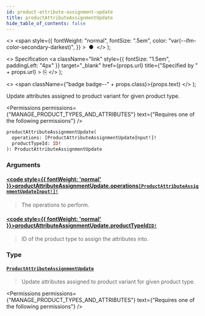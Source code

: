 ```yaml
---
id: product-attribute-assignment-update
title: productAttributeAssignmentUpdate
hide_table_of_contents: false
---
```


  <>
    <span
      style={{
        fontWeight: "normal",
        fontSize: ".5em",
        color: "var(--ifm-color-secondary-darkest)",
      }}
    >
      &nbsp;●&nbsp;
    </span>
  </>
);

  <>
    Specification
    <a
      className="link"
      style={{ fontSize: "1.5em", paddingLeft: "4px" }}
      target="\_blank"
      href={props.url}
      title={"Specified by " + props.url}
    >
      ⎘
    </a>
  </>
);

  <>
    <span className={"badge badge--" + props.class}>{props.text}</span>
  </>
);

Update attributes assigned to product variant for given product type.

<Badge text="Added in Saleor 3.1" class="secondary margin-bottom--sm" />

<Permissions
  permissions={"MANAGE_PRODUCT_TYPES_AND_ATTRIBUTES"}
  text={"Requires one of the following permissions"}
/>

```graphql
productAttributeAssignmentUpdate(
  operations: [ProductAttributeAssignmentUpdateInput!]!
  productTypeId: ID!
): ProductAttributeAssignmentUpdate
```

### Arguments

#### [<code style={{ fontWeight: 'normal' }}>productAttributeAssignmentUpdate.<b>operations</b></code>](#)<Bullet />[`[ProductAttributeAssignmentUpdateInput!]!`](../../../api-reference/products/inputs/product-attribute-assignment-update-input) <Badge class="secondary" text="non-null"/> <Badge class="secondary" text="input"/> <Badge class="secondary" text="products"/>

> The operations to perform.

#### [<code style={{ fontWeight: 'normal' }}>productAttributeAssignmentUpdate.<b>productTypeId</b></code>](#)<Bullet />[`ID!`](../../../api-reference/miscellaneous/scalars/id) <Badge class="secondary" text="non-null"/> <Badge class="secondary" text="scalar"/> <Badge class="secondary" text="miscellaneous"/>

> ID of the product type to assign the attributes into.

### Type

#### [`ProductAttributeAssignmentUpdate`](../../../api-reference/products/objects/product-attribute-assignment-update) <Badge class="secondary" text="object"/> <Badge class="secondary" text="products"/>

> Update attributes assigned to product variant for given product type.

<Badge text="Added in Saleor 3.1" class="secondary margin-bottom--sm" />

<Permissions
  permissions={"MANAGE_PRODUCT_TYPES_AND_ATTRIBUTES"}
  text={"Requires one of the following permissions"}
/>

>

